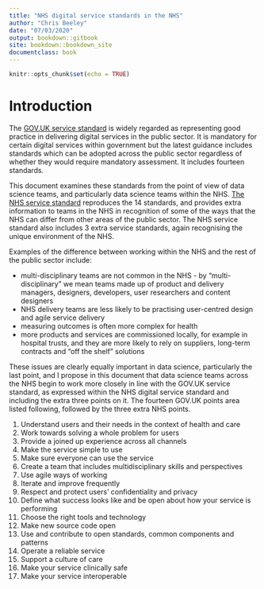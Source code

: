 ```yaml
---
title: "NHS digital service standards in the NHS"
author: "Chris Beeley"
date: "07/03/2020"
output: bookdown::gitbook
site: bookdown::bookdown_site
documentclass: book
---
```


```r
knitr::opts_chunk$set(echo = TRUE)
```

# Introduction

The [GOV.UK service standard](https://www.gov.uk/service-manual/service-standard) is widely regarded as representing good practice in delivering digital services in the public sector. It is mandatory for certain digital services within government but the latest guidance includes standards which can be adopted across the public sector regardless of whether they would require mandatory assessment. It includes fourteen standards.

This document examines these standards from the point of view of data science teams, and particularly data science teams within the NHS. [The NHS service standard](https://service-manual.nhs.uk/service-standard) reproduces the 14 standards, and provides extra information to teams in the NHS in recognition of some of the ways that the NHS can differ from other areas of the public sector. The NHS service standard also includes 3 extra service standards, again recognising the unique environment of the NHS.

Examples of the difference between working within the NHS and the rest of the public sector include:

  * multi-disciplinary teams are not common in the NHS - by "multi-disciplinary" we mean teams made up of product and delivery managers, designers, developers, user researchers and content designers
  * NHS delivery teams are less likely to be practising user-centred design and agile service delivery
  * measuring outcomes is often more complex for health
  * more products and services are commissioned locally, for example in hospital trusts, and they are more likely to rely on suppliers, long-term contracts and "off the shelf" solutions

These issues are clearly equally important in data science, particularly the last point, and I propose in this document that data science teams across the NHS begin to work more closely in line with the GOV.UK service standard, as expressed within the NHS digital service standard and including the extra three points on it. The fourteen GOV.UK points area listed following, followed by the three extra NHS points.

1. Understand users and their needs in the context of health and care
2. Work towards solving a whole problem for users
3. Provide a joined up experience across all channels
4. Make the service simple to use
5. Make sure everyone can use the service
6. Create a team that includes multidisciplinary skills and perspectives
7. Use agile ways of working
8. Iterate and improve frequently
9. Respect and protect users' confidentiality and privacy
10. Define what success looks like and be open about how your service is performing
11. Choose the right tools and technology
12. Make new source code open
13. Use and contribute to open standards, common components and patterns
14. Operate a reliable service
15. Support a culture of care
16. Make your service clinically safe
17. Make your service interoperable

